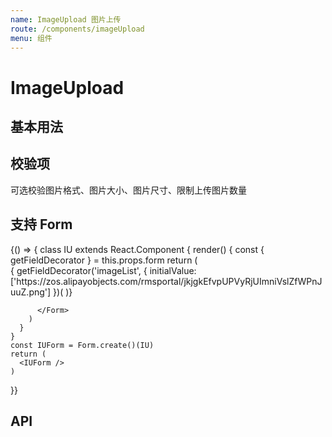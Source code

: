 ```yaml
---
name: ImageUpload 图片上传
route: /components/imageUpload
menu: 组件
---
```



# ImageUpload

## 基本用法

<Playground>
  <ImageUpload action="/api/image/upload"></ImageUpload>
</Playground>

## 校验项

可选校验图片格式、图片大小、图片尺寸、限制上传图片数量

<Playground>
  <ImageUpload 
    action="/api/image/upload"
    format="jpg"
    size={2}
    measure={{width: 640, height: 480}}
    length={5}
  ></ImageUpload>
</Playground>

## 支持 Form
<Playground>
  {() => {
    class IU extends React.Component {
      render() {
        const { getFieldDecorator } = this.props.form
        return (
          <Form>
            <Form.Item
              label="图片列表"
            >
              {
                getFieldDecorator('imageList', {
                  initialValue: ['https://zos.alipayobjects.com/rmsportal/jkjgkEfvpUPVyRjUImniVslZfWPnJuuZ.png']
                })(
                  <ImageUpload action="/api/image/upload" />
                )}
            </Form.Item>

          </Form>
        )
      }
    }
    const IUForm = Form.create()(IU)
    return (
      <IUForm />
    )
  }}
</Playground>

## API

<PropsTable of={ImageUpload} />
